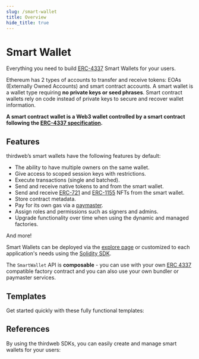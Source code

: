 ```yaml
---
slug: /smart-wallet
title: Overview
hide_title: true
---
```



# Smart Wallet

Everything you need to build [ERC-4337](https://eips.ethereum.org/EIPS/eip-4337) Smart Wallets for your users.

Ethereum has 2 types of accounts to transfer and receive tokens: EOAs (Externally Owned Accounts) and smart contract accounts.
A smart wallet is a wallet type requiring **no private keys or seed phrases**.
Smart contract wallets rely on code instead of private keys to secure and recover wallet information.

**A smart contract wallet is a Web3 wallet controlled by a smart contract following the [ERC-4337 specification](https://eips.ethereum.org/EIPS/eip-4337).**

## Features

thirdweb’s smart wallets have the following features by default:

- The ability to have multiple owners on the same wallet.
- Give access to scoped session keys with restrictions.
- Execute transactions (single and batched).
- Send and receive native tokens to and from the smart wallet.
- Send and receive [ERC-721](/solidity/extensions/erc721) and [ERC-1155](/solidity/extensions/erc1155) NFTs from the smart wallet.
- Store contract metadata.
- Pay for its own gas via a [paymaster](/smart-wallet/how-it-works#paymaster).
- Assign roles and permissions such as signers and admins.
- Upgrade functionality over time when using the dynamic and managed factories.

And more!

Smart Wallets can be deployed via the [explore page](https://thirdweb.com/explore) or customized to each application's needs using the [Solidity SDK](/solidity).

The `SmartWallet` API is **composable** - you can use with your own [ERC 4337](https://eips.ethereum.org/EIPS/eip-4337) compatible factory contract and you can also use your own bundler or paymaster services.

## Templates

Get started quickly with these fully functional templates:

<div className="row" style={{ marginBottom: 12, padding: 8, paddingTop: 0 }}>
  <div className="col col--4" style={{ padding: 8 }}>
    <ViewRepoButton
      name={"smart-wallet-react"}
      text="React App"
      link={"https://github.com/thirdweb-example/smart-wallet-react"}
    />
  </div>
  <div className="col col--4" style={{ padding: 8 }}>
    <ViewRepoButton
      name={"smart-wallet-script"}
      text="Node.js Script"
      link={"https://github.com/thirdweb-example/smart-wallet-script"}
    />
  </div>
</div>

## References

By using the thirdweb SDKs, you can easily create and manage smart wallets for your users:

<div className="row" style={{ marginBottom: 12, padding: 8, paddingTop: 0 }}>
  <div className="col col--4" style={{ padding: 8 }}>
    <QuickstartCard
      name="Wallet SDK"
      link="/wallet/smart-wallet"
      image="/assets/product/wallet.png"
      description="Using smart wallets with the Wallet SDK for low level control in JavaScript"
    />
  </div>
  <div className="col col--4" style={{ padding: 8 }}>
    <QuickstartCard
      name="React SDK"
      link="/react/react.smartwallet"
      image="/assets/languages/react.png"
      description="Using smart wallets with Connect Wallet in a React app."
    />
  </div>
  <div className="col col--4" style={{ padding: 8 }}>
    <QuickstartCard
      name="React Native SDK"
      link="/react-native/wallets#smart-wallet"
      image="/assets/languages/react-native.png"
      description="Using smart wallets with Connect Wallet for mobile apps"
    />
  </div>
  <div className="col col--4" style={{ padding: 8 }}>
    <QuickstartCard
      name="Unity SDK"
      link="/unity/thirdwebmanager#smart-wallet-options"
      image="/assets/languages/unity.webp"
      description="Using smart wallets in a game built with Unity"
    />
  </div>
</div>
